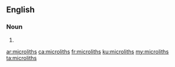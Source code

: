 ==English==

===Noun===
{{head|en|noun plural form}}

# {{plural of|microlith|lang=en}}

[[ar:microliths]]
[[ca:microliths]]
[[fr:microliths]]
[[ku:microliths]]
[[my:microliths]]
[[ta:microliths]]